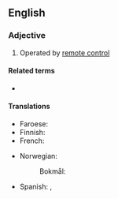 ==English==

===Adjective===
{{en-adj|head=[[remote]]-[[controlled]]|-}}

# Operated by [[remote control]]

====Related terms====
* {{l|en|radio-controlled}}

====Translations====
{{trans-top|operated by remote control}}
* Faroese: {{t|fo|fjarstýrdur}}
* Finnish: {{t|fi|kauko-ohjattu}}
* French: {{t+|fr|téléguidé}}
{{trans-mid}}
* Norwegian:
*: Bokmål: {{t|nb|fjernstyrt}}
* Spanish: {{t+|es|teledirigido|m}}, {{t+|es|teledirigida|f}}
{{trans-bottom}}